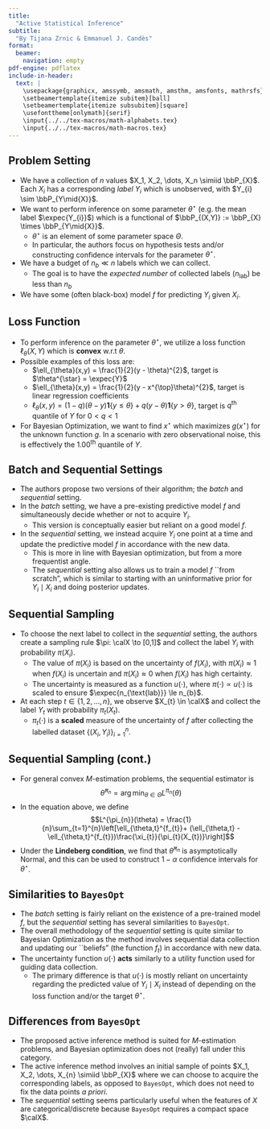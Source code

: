 ```yaml
---
title: 
  "Active Statistical Inference"
subtitle:
  "By Tijana Zrnic & Emmanuel J. Candès"
format: 
  beamer:
    navigation: empty
pdf-engine: pdflatex
include-in-header: 
  text: |
    \usepackage{graphicx, amssymb, amsmath, amsthm, amsfonts, mathrsfs}
    \setbeamertemplate{itemize subitem}[ball]
    \setbeamertemplate{itemize subsubitem}[square]
    \usefonttheme[onlymath]{serif}
    \input{../../tex-macros/math-alphabets.tex}
    \input{../../tex-macros/math-macros.tex}
---
```


## Problem Setting 

- We have a collection of $n$ values $X_1, X_2, \dots, X_n \simiid \bbP_{X}$. Each $X_{i}$ has a corresponding *label* $Y_{i}$ which is unobserved, with $Y_{i} \sim \bbP_{Y\mid{X}}$.
- We want to perform inference on some parameter $\theta^{\star}$ (e.g. the mean label $\expec{Y_{i}}$) which is a functional of $\bbP_{(X,Y)} := \bbP_{X} \times \bbP_{Y\mid{X}}$.
  * $\theta^{\star}$ is an element of some parameter space $\Theta$.
  * In particular, the authors focus on hypothesis tests and/or constructing confidence intervals for the parameter $\theta^{\star}$. 
- We have a budget of $n_{b} \ll n$ labels which we can collect.
  * The goal is to have the *expected number* of collected labels ($n_{\text{lab}}$) be less than $n_{b}$
- We have some (often black-box) model $f$ for predicting $Y_{i}$ given $X_{i}$.

## Loss Function

- To perform inference on the parameter $\theta^{\star}$, we utilize a loss function $\ell_{\theta}(X, Y)$ which is **convex** w.r.t $\theta$. 
- Possible examples of this loss are:
  * $\ell_{\theta}(x,y) = \frac{1}{2}(y - \theta)^{2}$, target is $\theta^{\star} = \expec{Y}$\vspace{1em}
  * $\ell_{\theta}(x,y) = \frac{1}{2}(y - x^{\top}\theta)^{2}$, target is linear regression coefficients \vspace{1em}
  * $\ell_{\theta}(x,y) = (1 - q)(\theta - y)\mathbf{1}\{y \le \theta\} + q(y-\theta)\mathbf{1}\{y > \theta\}$, target is $q^{\text{th}}$ quantile of $Y$ for $0 < q < 1$\vspace{1em}
- For Bayesian Optimization, we want to find $x^{\star}$ which maximizes $g(x^{\star})$ for the unknown function $g$. In a scenario with zero observational noise, this is effectively the $1.00^{\text{th}}$ quantile of $Y$.

## Batch and Sequential Settings

- The authors propose two versions of their algorithm; the *batch* and *sequential* setting.
- In the *batch* setting, we have a pre-existing predictive model $f$ and simultaneously decide whether or not to acquire $Y_{i}$.
  * This version is conceptually easier but reliant on a good model $f$.
- In the *sequential* setting, we instead acquire $Y_{i}$ one point at a time and update the predictive model $f$ in accordance with the new data.
  * This is more in line with Bayesian optimization, but from a more frequentist angle.
  * The *sequential* setting also allows us to train a model $f$ ``from scratch", which is similar to starting with an uninformative prior for $Y_{i} \mid X_{i}$ and doing posterior updates.
  
## Sequential Sampling

- To choose the next label to collect in the *sequential* setting, the authors create a sampling rule $\pi: \calX \to [0,1]$ and collect the label $Y_{i}$ with probability $\pi(X_{i})$.
  * The value of $\pi(X_{i})$ is based on the uncertainty of $f(X_{i})$, with $\pi(X_{i}) \approx 1$ when $f(X_{i})$ is uncertain and $\pi(X_{i}) \approx 0$ when $f(X_{i})$ has high certainty. 
  * The uncertainty is measured as a function $u(\cdot)$, where $\pi(\cdot) \propto u(\cdot)$ is scaled to ensure $\expec{n_{\text{lab}}} \le n_{b}$.
- At each step $t \in \{1, 2, \dots, n\}$, we observe $X_{t} \in \calX$ and collect the label $Y_{t}$ with probability $\pi_{t}(X_{t})$.
  * $\pi_{t}(\cdot)$ is a **scaled** measure of the uncertainty of $f$ after collecting the labelled dataset $\{(X_{i}, Y_{i})\}_{i=1}^{n}$.
  
## Sequential Sampling (cont.)

- For general convex $M$-estimation problems, the sequential estimator is $$\hat{\theta}^{\pi_{n}} = \arg\min_{\theta \in \Theta}L^{\pi_{n}}(\theta)$$
- In the equation above, we define $$L^{\pi_{n}}(\theta) = \frac{1}{n}\sum_{t=1}^{n}\left[\ell_{\theta,t}^{f_{t}}+ (\ell_{\theta,t} - \ell_{\theta,t}^{f_{t}})\frac{\xi_{t}}{\pi_{t}(X_{t})}\right]$$
- Under the **Lindeberg condition**, we find that $\hat{\theta}^{\pi_{n}}$ is asymptotically Normal, and this can be used to construct $1-\alpha$ confidence intervals for $\theta^{\star}$. 

## Similarities to `BayesOpt`

- The *batch* setting is fairly reliant on the existence of a pre-trained model $f$, but the *sequential* setting has several similarities to `BayesOpt`.
- The overall methodology of the *sequential* setting is quite similar to Bayesian Optimization as the method involves sequential data collection and updating our ``beliefs" (the function $f_{t}$) in accordance with new data.
- The uncertainty function $u(\cdot)$ **acts** similarly to a utility function used for guiding data collection.
  * The primary difference is that $u(\cdot)$ is mostly reliant on uncertainty regarding the predicted value of $Y_{i} \mid X_{i}$ instead of depending on the loss function and/or the target $\theta^{\star}$.

## Differences from `BayesOpt`

- The proposed active inference method is suited for $M$-estimation problems, and Bayesian optimization does not (really) fall under this category.
- The active inference method involves an initial sample of points $X_1, X_2, \dots, X_{n} \simiid \bbP_{X}$ where we can choose to acquire the corresponding labels, as opposed to `BayesOpt`, which does not need to fix the data points *a priori*.
- The *sequential* setting seems particularly useful when the features of $X$ are categorical/discrete because `BayesOpt` requires a compact space $\calX$.